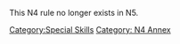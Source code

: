 {{n5-section-special-skills}}

This N4 rule no longer exists in N5.

[[Category:Special Skills]]
[[Category: N4 Annex]]